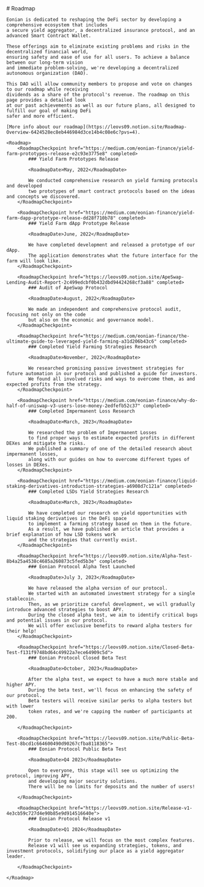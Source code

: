 <Overview>
    # Roadmap

    
    Eonian is dedicated to reshaping the DeFi sector by developing a comprehensive ecosystem that includes 
    a secure yield aggregator, a decentralized insurance protocol, and an advanced Smart Contract Wallet. 
    
    These offerings aim to eliminate existing problems and risks in the decentralized financial world, 
    ensuring safety and ease of use for all users. To achieve a balance between our long-term vision 
    and immediate problem-solving, we're developing a decentralized autonomous organization (DAO). 
    
    This DAO will allow community members to propose and vote on changes to our roadmap while receiving 
    dividends as a share of the protocol's revenue. The roadmap on this page provides a detailed look 
    at our past achievements as well as our future plans, all designed to fulfill our goal of making DeFi 
    safer and more efficient.
    
    [More info about our roadmap](https://leovs09.notion.site/Roadmap-Overview-6424528ec8eb446984d3ce14b4c08e6c?pvs=4).

</Overview>


<RoadmapContainer>

    <Roadmap>
        <RoadmapCheckpoint href="https://medium.com/eonian-finance/yield-farm-prototypes-release-e2c93e3775e8" completed>
            ### Yield Farm Prototypes Release

            <RoadmapDate>May, 2022</RoadmapDate>

            We conducted comprehensive research on yield farming protocols and developed
            two prototypes of smart contract protocols based on the ideas and concepts we discovered.
        </RoadmapCheckpoint>

        <RoadmapCheckpoint href="https://medium.com/eonian-finance/yield-farm-dapp-prototype-release-dd28f710b78" completed>
            ### Yield Farm dApp Prototype Release

            <RoadmapDate>June, 2022</RoadmapDate>

            We have completed development and released a prototype of our dApp.
            The application demonstrates what the future interface for the farm will look like.
        </RoadmapCheckpoint>

        <RoadmapCheckpoint href="https://leovs09.notion.site/ApeSwap-Lending-Audit-Report-2c499edcbf0b432dbd94424268cf3a88" completed>
            ### Audit of ApeSwap Protocol

            <RoadmapDate>August, 2022</RoadmapDate>

            We made an independent and comprehensive protocol audit, focusing not only on the code
            but also on the economic and governance model.
        </RoadmapCheckpoint>

        <RoadmapCheckpoint href="https://medium.com/eonian-finance/the-ultimate-guide-to-leveraged-yield-farming-a31d206b43c6" completed>
            ### Completed Yield Farming Strategies Research

            <RoadmapDate>November, 2022</RoadmapDate>

            We researched promising passive investment strategies for future automation in our protocol and published a guide for investors.
            We found all involved risks and ways to overcome them, as and expected profits from the strategy.
        </RoadmapCheckpoint>

        <RoadmapCheckpoint href="https://medium.com/eonian-finance/why-do-half-of-uniswap-v3-users-lose-money-2edfefb52c37" completed>
            ### Completed Impermanent Loss Research

            <RoadmapDate>March, 2023</RoadmapDate>

            We researched the problem of Impermanent Losses
            to find proper ways to estimate expected profits in different DEXes and mitigate the risks.
            We published a summary of one of the detailed research about impermanent losses,
            along with our guides on how to overcome different types of losses in DEXes.
        </RoadmapCheckpoint>

        <RoadmapCheckpoint href="https://medium.com/eonian-finance/liquid-staking-derivatives-introduction-strategies-a6908d7c121a" completed>
            ### Completed LSDs Yield Strategies Research

            <RoadmapDate>March, 2023</RoadmapDate>

            We have completed our research on yield opportunities with liquid staking derivatives in the DeFi space
            to implement a farming strategy based on them in the future.
            As a result, we have published an article that provides a brief explanation of how LSD tokens work
            and the strategies that currently exist.
        </RoadmapCheckpoint>

        <RoadmapCheckpoint href="https://leovs09.notion.site/Alpha-Test-8b4a25a4538c4685a260873c5fed5b3e" completed>
            ### Eonian Protocol Alpha Test Launched
            
            <RoadmapDate>July 3, 2023</RoadmapDate>

            We have released the alpha version of our protocol.
            We started with an automated investment strategy for a single stablecoin.
            Then, as we prioritize careful development, we will gradually introduce advanced strategies to boost APY.
            During the closed alpha test, we aim to identify critical bugs and potential issues in our protocol.
            We will offer exclusive benefits to reward alpha testers for their help!
        </RoadmapCheckpoint>

        <RoadmapCheckpoint href="https://leovs09.notion.site/Closed-Beta-Test-f131f9748bd64c49922a7ece64909c5d">
            ### Eonian Protocol Closed Beta Test

            <RoadmapDate>October, 2023</RoadmapDate>

            After the alpha test, we expect to have a much more stable and higher APY.
            During the beta test, we'll focus on enhancing the safety of our protocol.
            Beta testers will receive similar perks to alpha testers but with lower 
            token rates, and we're capping the number of participants at 200.
            
        </RoadmapCheckpoint>

        <RoadmapCheckpoint href="https://leovs09.notion.site/Public-Beta-Test-8bcd1c664600490d90267cfba8118365">
            ### Eonian Protocol Public Beta Test

            <RoadmapDate>Q4 2023</RoadmapDate>

            Open to everyone, this stage will see us optimizing the protocol, improving APY, 
            and developing major security solutions. 
            There will be no limits for deposits and the number of users! 
            
        </RoadmapCheckpoint>

        <RoadmapCheckpoint href="https://leovs09.notion.site/Release-v1-4e3cb59c727d4e90b85e9d914516640e">
            ### Eonian Protocol Release v1

            <RoadmapDate>Q1 2024</RoadmapDate>

            Prior to release, we will focus on the most complex features. 
            Release v1 will see us expanding strategies, tokens, and investment protocols, solidifying our place as a yield aggregator leader. 
        
        </RoadmapCheckpoint>

    </Roadmap>

</RoadmapContainer>
